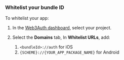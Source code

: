 ### Whitelist your bundle ID

To whitelist your app:

1. In the [Web3Auth dashboard](https://dashboard.web3auth.io), select your project.

1. Select the **Domains** tab, In  **Whitelist URLs**, add:

    1. `<bundleId>://auth` for iOS
    1. `{SCHEME}://{YOUR_APP_PACKAGE_NAME}` for Android